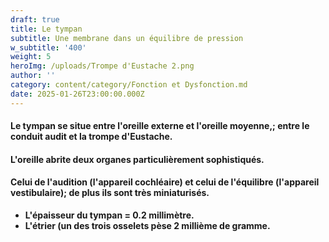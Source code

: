 ```yaml
---
draft: true
title: Le tympan
subtitle: Une membrane dans un équilibre de pression
w_subtitle: '400'
weight: 5
heroImg: /uploads/Trompe d'Eustache 2.png
author: ''
category: content/category/Fonction et Dysfonction.md
date: 2025-01-26T23:00:00.000Z
---
```


#### Le tympan se situe entre l'oreille externe et l'oreille moyenne,; entre le conduit audit et la trompe d'Eustache.

#### L'oreille abrite deux organes particulièrement sophistiqués.

#### Celui de l'audition (l'appareil cochléaire) et celui de l'équilibre (l'appareil vestibulaire); de plus ils sont très miniaturisés.

* **L'épaisseur du tympan = 0.2 millimètre.**
* **L'étrier (un des trois osselets pèse 2 millième de gramme.**
